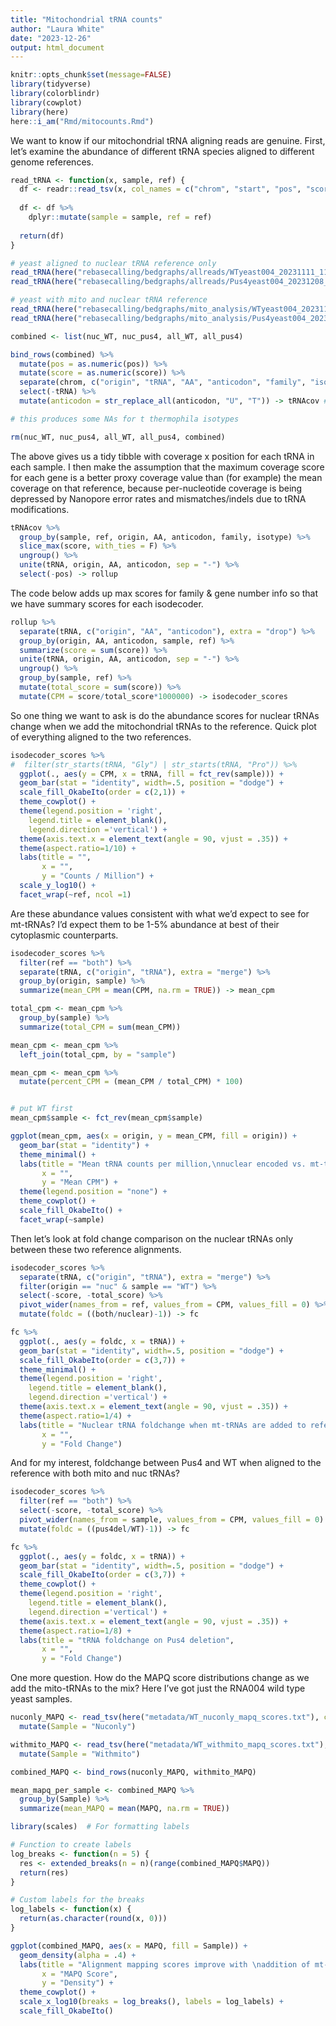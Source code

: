 ```yaml
---
title: "Mitochondrial tRNA counts"
author: "Laura White"
date: "2023-12-26"
output: html_document
---
```

```r
knitr::opts_chunk$set(message=FALSE)
library(tidyverse)
library(colorblindr)
library(cowplot)
library(here)
here::i_am("Rmd/mitocounts.Rmd")
```
We want to know if our mitochondrial tRNA aligning reads are genuine.
First, let's examine the abundance of different tRNA species aligned to different genome references.
```r
read_tRNA <- function(x, sample, ref) {
  df <- readr::read_tsv(x, col_names = c("chrom", "start", "pos", "score"), show_col_types = FALSE)
  
  df <- df %>%
    dplyr::mutate(sample = sample, ref = ref)
  
  return(df)
}

# yeast aligned to nuclear tRNA reference only
read_tRNA(here("rebasecalling/bedgraphs/allreads/WTyeast004_20231111_1104_P2S-00519-B_PAQ47538_fa3726ec.rna004_130bps_sup@v3.0.1.bg"), "WT", "nuclear") -> nuc_WT
read_tRNA(here("rebasecalling/bedgraphs/allreads/Pus4yeast004_20231208_1152_MN42516_FAX71838_e2d70aac.rna004_130bps_sup@v3.0.1.bg"), "pus4del", "nuclear") -> nuc_pus4

# yeast with mito and nuclear tRNA reference
read_tRNA(here("rebasecalling/bedgraphs/mito_analysis/WTyeast004_20231111_1104_P2S-00519-B_PAQ47538_fa3726ec.rna004_130bps_sup@v3.0.1.bg"), "WT", "both") -> all_WT
read_tRNA(here("rebasecalling/bedgraphs/mito_analysis/Pus4yeast004_20231208_1152_MN42516_FAX71838_e2d70aac.rna004_130bps_sup@v3.0.1.bg"), "pus4del", "both") -> all_pus4

combined <- list(nuc_WT, nuc_pus4, all_WT, all_pus4)

bind_rows(combined) %>%
  mutate(pos = as.numeric(pos)) %>%
  mutate(score = as.numeric(score)) %>%
  separate(chrom, c("origin", "tRNA", "AA", "anticodon", "family", "isotype")) %>%
  select(-tRNA) %>%
  mutate(anticodon = str_replace_all(anticodon, "U", "T")) -> tRNAcov # u and t inconsistency across refs

# this produces some NAs for t thermophila isotypes

rm(nuc_WT, nuc_pus4, all_WT, all_pus4, combined)
```

The above gives us a tidy tibble with coverage x position for each tRNA in each sample.
I then make the assumption that the maximum coverage score for each gene is a better proxy coverage value than (for example) the mean coverage on that reference, because per-nucleotide coverage is being depressed by Nanopore error rates and mismatches/indels due to tRNA modifications.
```r
tRNAcov %>%
  group_by(sample, ref, origin, AA, anticodon, family, isotype) %>%
  slice_max(score, with_ties = F) %>%
  ungroup() %>%
  unite(tRNA, origin, AA, anticodon, sep = "-") %>%
  select(-pos) -> rollup
```

The code below adds up max scores for family & gene number info so that we have summary scores for each isodecoder.
```r
rollup %>%
  separate(tRNA, c("origin", "AA", "anticodon"), extra = "drop") %>%
  group_by(origin, AA, anticodon, sample, ref) %>%
  summarize(score = sum(score)) %>%
  unite(tRNA, origin, AA, anticodon, sep = "-") %>%
  ungroup() %>%
  group_by(sample, ref) %>%
  mutate(total_score = sum(score)) %>%
  mutate(CPM = score/total_score*1000000) -> isodecoder_scores
```

So one thing we want to ask is do the abundance scores for nuclear tRNAs change when we add the mitochondrial tRNAs to the reference.
Quick plot of everything aligned to the two references.
```r
isodecoder_scores %>%
#  filter(str_starts(tRNA, "Gly") | str_starts(tRNA, "Pro")) %>%
  ggplot(., aes(y = CPM, x = tRNA, fill = fct_rev(sample))) +
  geom_bar(stat = "identity", width=.5, position = "dodge") +
  scale_fill_OkabeIto(order = c(2,1)) +
  theme_cowplot() +
  theme(legend.position = 'right',
    legend.title = element_blank(),
    legend.direction ='vertical') +
  theme(axis.text.x = element_text(angle = 90, vjust = .35)) +
  theme(aspect.ratio=1/10) +
  labs(title = "",
       x = "",
       y = "Counts / Million") +
  scale_y_log10() +
  facet_wrap(~ref, ncol =1)
```
Are these abundance values consistent with what we'd expect to see for mt-tRNAs? I'd expect them to be 1-5% abundance at best of their cytoplasmic counterparts.
```r
isodecoder_scores %>%
  filter(ref == "both") %>%
  separate(tRNA, c("origin", "tRNA"), extra = "merge") %>%
  group_by(origin, sample) %>%
  summarize(mean_CPM = mean(CPM, na.rm = TRUE)) -> mean_cpm

total_cpm <- mean_cpm %>%
  group_by(sample) %>%
  summarize(total_CPM = sum(mean_CPM))

mean_cpm <- mean_cpm %>%
  left_join(total_cpm, by = "sample")

mean_cpm <- mean_cpm %>%
  mutate(percent_CPM = (mean_CPM / total_CPM) * 100)


# put WT first
mean_cpm$sample <- fct_rev(mean_cpm$sample)

ggplot(mean_cpm, aes(x = origin, y = mean_CPM, fill = origin)) +
  geom_bar(stat = "identity") +
  theme_minimal() +
  labs(title = "Mean tRNA counts per million,\nnuclear encoded vs. mt-tRNAs",
       x = "",
       y = "Mean CPM") +
  theme(legend.position = "none") +
  theme_cowplot() +
  scale_fill_OkabeIto() +
  facet_wrap(~sample)
```

Then let's look at fold change comparison on the nuclear tRNAs only between these two reference alignments.
```r
isodecoder_scores %>%
  separate(tRNA, c("origin", "tRNA"), extra = "merge") %>%
  filter(origin == "nuc" & sample == "WT") %>%
  select(-score, -total_score) %>%
  pivot_wider(names_from = ref, values_from = CPM, values_fill = 0) %>%
  mutate(foldc = ((both/nuclear)-1)) -> fc

fc %>%
  ggplot(., aes(y = foldc, x = tRNA)) +
  geom_bar(stat = "identity", width=.5, position = "dodge") +
  scale_fill_OkabeIto(order = c(3,7)) +
  theme_minimal() +
  theme(legend.position = 'right',
    legend.title = element_blank(),
    legend.direction ='vertical') +
  theme(axis.text.x = element_text(angle = 90, vjust = .35)) +
  theme(aspect.ratio=1/4) +
  labs(title = "Nuclear tRNA foldchange when mt-tRNAs are added to reference",
       x = "",
       y = "Fold Change")
```
And for my interest, foldchange between Pus4 and WT when aligned to the reference with both mito and nuc tRNAs?
```r
isodecoder_scores %>%
  filter(ref == "both") %>%
  select(-score, -total_score) %>%
  pivot_wider(names_from = sample, values_from = CPM, values_fill = 0) %>%
  mutate(foldc = ((pus4del/WT)-1)) -> fc

fc %>%
  ggplot(., aes(y = foldc, x = tRNA)) +
  geom_bar(stat = "identity", width=.5, position = "dodge") +
  scale_fill_OkabeIto(order = c(3,7)) +
  theme_cowplot() +
  theme(legend.position = 'right',
    legend.title = element_blank(),
    legend.direction ='vertical') +
  theme(axis.text.x = element_text(angle = 90, vjust = .35)) +
  theme(aspect.ratio=1/8) +
  labs(title = "tRNA foldchange on Pus4 deletion",
       x = "",
       y = "Fold Change")
```

One more question. How do the MAPQ score distributions change as we add the mito-tRNAs to the mix?
Here I've got just the RNA004 wild type yeast samples.
```r
nuconly_MAPQ <- read_tsv(here("metadata/WT_nuconly_mapq_scores.txt"), col_names = "MAPQ") %>%
  mutate(Sample = "Nuconly")

withmito_MAPQ <- read_tsv(here("metadata/WT_withmito_mapq_scores.txt"), col_names = "MAPQ") %>%
  mutate(Sample = "Withmito")

combined_MAPQ <- bind_rows(nuconly_MAPQ, withmito_MAPQ)

mean_mapq_per_sample <- combined_MAPQ %>%
  group_by(Sample) %>%
  summarize(mean_MAPQ = mean(MAPQ, na.rm = TRUE))

library(scales)  # For formatting labels

# Function to create labels
log_breaks <- function(n = 5) {
  res <- extended_breaks(n = n)(range(combined_MAPQ$MAPQ))
  return(res)
}

# Custom labels for the breaks
log_labels <- function(x) {
  return(as.character(round(x, 0)))
}

ggplot(combined_MAPQ, aes(x = MAPQ, fill = Sample)) +
  geom_density(alpha = .4) +
  labs(title = "Alignment mapping scores improve with \naddition of mt-tRNAs to the reference",
       x = "MAPQ Score",
       y = "Density") +
  theme_cowplot() +
  scale_x_log10(breaks = log_breaks(), labels = log_labels) +
  scale_fill_OkabeIto()
  

```


